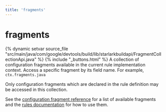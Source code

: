 ```yaml
---
title: 'fragments'
---
```


# fragments

{% dynamic setvar source_file "src/main/java/com/google/devtools/build/lib/starlarkbuildapi/FragmentCollectionApi.java" %}
{% include "\_buttons.html" %}
A collection of configuration fragments available in the current rule implementation context. Access a specific fragment by its field name. For example, `ctx.fragments.java`

Only configuration fragments which are declared in the rule definition may be accessed in this collection.

See the [configuration fragment reference](../fragments.html) for a list of available fragments and the [rules documentation](https://bazel.build/extending/rules#configuration_fragments) for how to use them.
